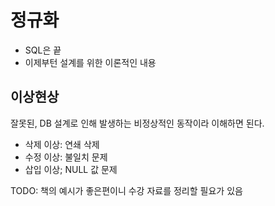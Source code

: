 # 정규화
* SQL은 끝
* 이제부턴 설계를 위한 이론적인 내용

## 이상현상
잘못된, DB 설계로 인해 발생하는 비정상적인 동작이라 이해하면 된다.

* 삭제 이상: 연쇄 삭제
* 수정 이상: 불일치 문제
* 삽입 이상; NULL 값 문제

TODO: 책의 예시가 좋은편이니 수강 자료를 정리할 필요가 있음